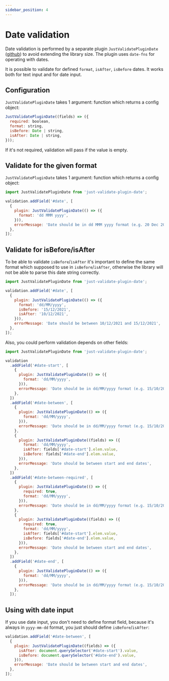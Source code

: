 ```yaml
---
sidebar_position: 4
---
```


# Date validation

Date validation is performed by a separate plugin `JustValidatePluginDate` ([github](https://github.com/horprogs/just-validate-plugin-date)) to avoid extending the library size.
The plugin uses `date-fns` for operating with dates.

It is possible to validate for defined `format`, `isAfter`, `isBefore` dates.
It works both for text input and for date input.

## Configuration

`JustValidatePluginDate` takes 1 argument: function which returns a config object:

```js
JustValidatePluginDate((fields) => ({
  required: boolean,
  format: string,
  isBefore: Date | string,
  isAfter: Date | string,
}));
```

If it's not required, validation will pass if the value is empty.

## Validate for the given format

`JustValidatePluginDate` takes 1 argument: function which returns a config object:

```js
import JustValidatePluginDate from 'just-validate-plugin-date';

validation.addField('#date', [
  {
    plugin: JustValidatePluginDate(() => ({
      format: 'dd MMM yyyy',
    })),
    errorMessage: 'Date should be in dd MMM yyyy format (e.g. 20 Dec 2021)',
  },
]);
```

## Validate for isBefore/isAfter

To be able to validate `isBefore`/`isAfter` it's important to define the same format which supposed to use in `isBefore`/`isAfter`, otherwise the library will not be able to parse this date string correctly.

```js
import JustValidatePluginDate from 'just-validate-plugin-date';

validation.addField('#date', [
  {
    plugin: JustValidatePluginDate(() => ({
      format: 'dd/MM/yyyy',
      isBefore: '15/12/2021',
      isAfter: '10/12/2021',
    })),
    errorMessage: 'Date should be between 10/12/2021 and 15/12/2021',
  },
]);
```

Also, you could perform validation depends on other fields:

```js
import JustValidatePluginDate from 'just-validate-plugin-date';

validation
  .addField('#date-start', [
    {
      plugin: JustValidatePluginDate(() => ({
        format: 'dd/MM/yyyy',
      })),
      errorMessage: 'Date should be in dd/MM/yyyy format (e.g. 15/10/2021)',
    },
  ])
  .addField('#date-between', [
    {
      plugin: JustValidatePluginDate(() => ({
        format: 'dd/MM/yyyy',
      })),
      errorMessage: 'Date should be in dd/MM/yyyy format (e.g. 15/10/2021)',
    },
    {
      plugin: JustValidatePluginDate((fields) => ({
        format: 'dd/MM/yyyy',
        isAfter: fields['#date-start'].elem.value,
        isBefore: fields['#date-end'].elem.value,
      })),
      errorMessage: 'Date should be between start and end dates',
    },
  ])
  .addField('#date-between-required', [
    {
      plugin: JustValidatePluginDate(() => ({
        required: true,
        format: 'dd/MM/yyyy',
      })),
      errorMessage: 'Date should be in dd/MM/yyyy format (e.g. 15/10/2021)',
    },
    {
      plugin: JustValidatePluginDate((fields) => ({
        required: true,
        format: 'dd/MM/yyyy',
        isAfter: fields['#date-start'].elem.value,
        isBefore: fields['#date-end'].elem.value,
      })),
      errorMessage: 'Date should be between start and end dates',
    },
  ])
  .addField('#date-end', [
    {
      plugin: JustValidatePluginDate(() => ({
        format: 'dd/MM/yyyy',
      })),
      errorMessage: 'Date should be in dd/MM/yyyy format (e.g. 15/10/2021)',
    },
  ]);
```

## Using with date input

If you use date input, you don't need to define format field, because it's always in `yyyy-mm-dd` format, you just should define `isBefore`/`isAfter`:

```js
validation.addField('#date-between', [
  {
    plugin: JustValidatePluginDate((fields) => ({
      isAfter: document.querySelector('#date-start').value,
      isBefore: document.querySelector('#date-end').value,
    })),
    errorMessage: 'Date should be between start and end dates',
  },
]);
```
